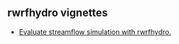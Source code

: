 ## rwrfhydro vignettes

* [Evaluate streamflow simulation with rwrfhydro.](http://htmlpreview.github.io/?https://github.com/mccreigh/rwrfhydro/blob/master/inst/doc/streamflowEval.html)
